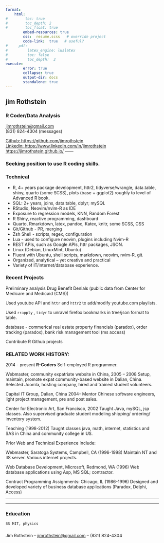 ```yaml
---
format:   
    html:
#        toc: true 
#        toc_depth: 2
#        toc_float: true
        embed-resources: true
        css:  resume.scss   # override project
        code-link:  true   # useful?
#     pdf:   
#         latex_engine: lualatex  
#         toc: false
#         toc_depth:  2   
execute: 
        error: true
        collapse: true
        output-dir: docs 
        standalone: true
---
```


## jim Rothstein	
### R Coder/Data Analysis

[jimrothstein@gmail.com](jimrothstein@gmail.com)  
(831) 824-4304 (messages)

[Github: https://github.com/jimrothstein](Github:https://github.com/jimrothstein) \
[Linkedin: https://www.linkedin.com/in/jimrothstein](https://www.linkedin.com/in/jimrothstein)
[https://jimrothstein.github.io/](https://jimrothstein.github.io)
------



### Seeking position to use R coding skills.

### Technical {#technical}

*	R, 4+ years package development, httr2, tidyverse/wrangle, data.table, shiny, quarto (some SCSS), plots (base + ggplot2) roughly to level of Advanced R book.
* SQL: 2+ years, joins, data.table, dplyr; mySQL
* RStudio, Neovim/nvim-R as IDE
* Exposure to regression models, KNN, Random Forest
* R Shiny, reactive programming, dashboard
* Quarto, Rmarkdown, latex, pandoc, Katex, knitr, some SCSS, CSS
* 	Git/Github -  PR, merging
*   Zsh Shell - scripts, regex, configuration
*   Lua - used to configure neovim, plugins including Nvim-R
* REST APIs, such as Google APIs, httr packages, JSON.
* 	Linux (Debian, LinuxMint, Ubuntu)
* Fluent with Ubuntu, shell scripts, markdown, neovim, nvim-R, git.
* Organized, analytical – yet creative and practical
* Variety of IT/internet/database experience.


### Recent Projects {#recent}  


Preliminary analysis Drug Benefit Denials (public data from Center for Medicare and Medicaid (CMS))

Used youtube API and `httr` and `httr2` to add/modify youtube.com playlists.

Used `rrapply` , `tidyr` to unravel firefox bookmarks in tree/json format to table.

database - commerical real estate property financials (paradox), order tracking (paradox), bank risk management tool (ms access)

Contribute R Github projects 

### RELATED WORK HISTORY: 


2014 - present **R-Coders**
Self-employed R programmer.

Webmaster, community expatriate website in China, 2005 – 2008 Setup, maintain,
promote expat community-based website in Dalian, China. Selected Joomla, hosting company, hired and trained student volunteers.

Capital IT Group, Dalian, China 2004- Mentor Chinese software engineers, light project management, pre and post sales.

Center for Electronic Art, San Francisco, 2002 Taught Java, mySQL, jsp classes. Also supervised graduate student modeling
shipping/ ordering/ inventory system.

Teaching (1998-2012) Taught classes java, math, internet, statistics and SAS in China and community college in US.

Prior Web and Technical Experience Include:

Webmaster, Saratoga Systems, Campbell, CA (1996-1998) Maintain NT and IIS server. Various internet projects.

Web Database Development, Microsoft, Redmond, WA (1996) Web database applications using Asp, MS SQL; contractor.

Contract Programming Assignments: Chicago, IL (1986-1996) Designed and developed variety of business database applications
(Paradox, Delphi, Access)

------




------

###	Education {#education}
	BS MIT, physics

###  {#footer}

Jim Rothstein	 -- [jimrothstein@gmail.com](jimrothstein@gmail.com) -- (831) 824-4304

